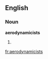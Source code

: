 ==English==

===Noun===
'''aerodynamicists'''

# {{plural of|[[aerodynamicist]]}}

[[fr:aerodynamicists]]